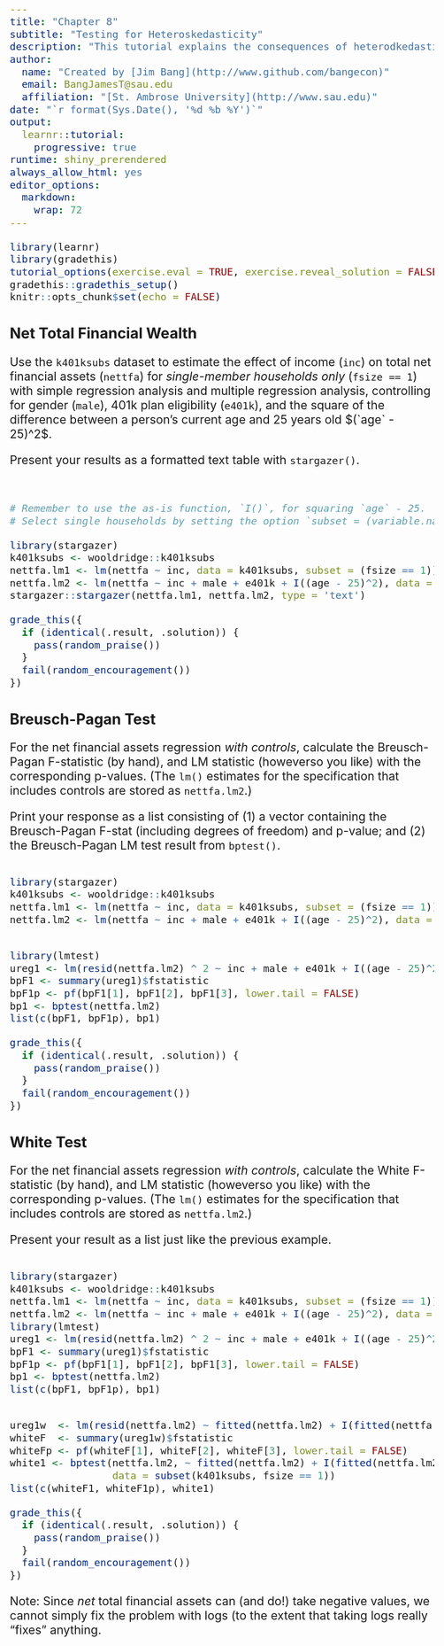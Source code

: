 ```yaml
---
title: "Chapter 8" 
subtitle: "Testing for Heteroskedasticity"
description: "This tutorial explains the consequences of heterodkedasticity and how to test for it."
author: 
  name: "Created by [Jim Bang](http://www.github.com/bangecon)"
  email: BangJamesT@sau.edu
  affiliation: "[St. Ambrose University](http://www.sau.edu)"
date: "`r format(Sys.Date(), '%d %b %Y')`"
output: 
  learnr::tutorial:
    progressive: true
runtime: shiny_prerendered
always_allow_html: yes
editor_options: 
  markdown: 
    wrap: 72
---
```


<style type="text/css">
h1{font-size: 24pt}
h2{font-size: 20pt}
h3{font-size: 18pt}
h4,h5,h6{font-size: 16pt}
body{font-size: 16pt}
</style>

```r
library(learnr)
library(gradethis)
tutorial_options(exercise.eval = TRUE, exercise.reveal_solution = FALSE)
gradethis::gradethis_setup()
knitr::opts_chunk$set(echo = FALSE)
```

## Net Total Financial Wealth

Use the `k401ksubs` dataset to estimate the effect of income (`inc`) on total net financial assets (`nettfa`) for *single-member households only* (`fsize == 1`) with simple regression analysis and multiple regression analysis, controlling for gender (`male`), 401k plan eligibility (`e401k`), and the square of the difference between a person's current age and 25 years old $(`age` - 25)^2$. 

Present your results as a formatted text table with `stargazer()`.

```r

```

```r

```

```r
# Remember to use the as-is function, `I()`, for squaring `age` - 25. 
# Select single households by setting the option `subset = (variable.name == value)` option. 
```

```r
library(stargazer)
k401ksubs <- wooldridge::k401ksubs
nettfa.lm1 <- lm(nettfa ~ inc, data = k401ksubs, subset = (fsize == 1))
nettfa.lm2 <- lm(nettfa ~ inc + male + e401k + I((age - 25)^2), data = k401ksubs, subset = (fsize == 1))
stargazer::stargazer(nettfa.lm1, nettfa.lm2, type = 'text')
```

```r
grade_this({
  if (identical(.result, .solution)) {
    pass(random_praise())
  }
  fail(random_encouragement())
})
```

## Breusch-Pagan Test

For the net financial assets regression *with controls*, calculate the Breusch-Pagan F-statistic (by hand), and LM statistic (howeverso you like) with the corresponding p-values. (The `lm()` estimates for the specification that includes controls are stored as `nettfa.lm2`.)  

Print your response as a list consisting of (1) a vector containing the Breusch-Pagan F-stat (including degrees of freedom) and p-value; and (2) the Breusch-Pagan LM test result from `bptest()`.

```r

```

```r
library(stargazer)
k401ksubs <- wooldridge::k401ksubs
nettfa.lm1 <- lm(nettfa ~ inc, data = k401ksubs, subset = (fsize == 1))
nettfa.lm2 <- lm(nettfa ~ inc + male + e401k + I((age - 25)^2), data = k401ksubs, subset = (fsize == 1))
```

```r

```

```r
library(lmtest)
ureg1 <- lm(resid(nettfa.lm2) ^ 2 ~ inc + male + e401k + I((age - 25)^2), data = subset(k401ksubs, fsize == 1))
bpF1 <- summary(ureg1)$fstatistic
bpF1p <- pf(bpF1[1], bpF1[2], bpF1[3], lower.tail = FALSE)
bp1 <- bptest(nettfa.lm2)
list(c(bpF1, bpF1p), bp1)
```

```r
grade_this({
  if (identical(.result, .solution)) {
    pass(random_praise())
  }
  fail(random_encouragement())
})
```

## White Test

For the net financial assets regression *with controls*, calculate the White F-statistic (by hand), and LM statistic (howeverso you like) with the corresponding p-values. (The `lm()` estimates for the specification that includes controls are stored as `nettfa.lm2`.)  

Present your result as a list just like the previous example. 

```r

```

```r
library(stargazer)
k401ksubs <- wooldridge::k401ksubs
nettfa.lm1 <- lm(nettfa ~ inc, data = k401ksubs, subset = (fsize == 1))
nettfa.lm2 <- lm(nettfa ~ inc + male + e401k + I((age - 25)^2), data = k401ksubs, subset = (fsize == 1))
library(lmtest)
ureg1 <- lm(resid(nettfa.lm2) ^ 2 ~ inc + male + e401k + I((age - 25)^2), data = subset(k401ksubs, fsize == 1))
bpF1 <- summary(ureg1)$fstatistic
bpF1p <- pf(bpF1[1], bpF1[2], bpF1[3], lower.tail = FALSE)
bp1 <- bptest(nettfa.lm2)
list(c(bpF1, bpF1p), bp1)
```

```r

```

```r
ureg1w  <- lm(resid(nettfa.lm2) ~ fitted(nettfa.lm2) + I(fitted(nettfa.lm2)^2))
whiteF  <- summary(ureg1w)$fstatistic
whiteFp <- pf(whiteF[1], whiteF[2], whiteF[3], lower.tail = FALSE)
white1 <- bptest(nettfa.lm2, ~ fitted(nettfa.lm2) + I(fitted(nettfa.lm2)^2), 
                 data = subset(k401ksubs, fsize == 1))
list(c(whiteF1, whiteF1p), white1)
```

```r
grade_this({
  if (identical(.result, .solution)) {
    pass(random_praise())
  }
  fail(random_encouragement())
})
```

Note: Since *net* total financial assets can (and do!) take negative values, we cannot simply fix the problem with logs (to the extent that taking logs really "fixes" anything.
